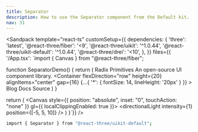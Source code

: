```yaml
---
title: Separator
description: How to use the Separator component from the Default kit.
nav: 31
---
```


<Sandpack
  template="react-ts"
  customSetup={{
    dependencies: {
      'three': 'latest',
      '@react-three/fiber': '<9',
      '@react-three/uikit': '^1.0.44',
      '@react-three/uikit-default': '^1.0.44',
      '@react-three/drei': '<10',
    },
  }}
  files={{
    '/App.tsx': `import { Canvas } from "@react-three/fiber";

function SeparatorDemo() {
  return (
    <Container width={300} flexDirection="column">
      <Container flexDirection="column" gap={4}>
        <Text fontSize={14} lineHeight="100%">
          Radix Primitives
        </Text>
        <Text fontSize={14} lineHeight="20px" color={colors.mutedForeground}>
          An open-source UI component library.
        </Text>
      </Container>
      <Separator marginY={16} />
      <Container
        flexDirection="row"
        height={20}
        alignItems="center"
        gap={16}
        {...{ '*': { fontSize: 14, lineHeight: '20px' } }}
      >
        <Text>Blog</Text>
        <Separator orientation="vertical" />
        <Text>Docs</Text>
        <Separator orientation="vertical" />
        <Text>Source</Text>
      </Container>
    </Container>
  )
}

  return (
    <Canvas style={{ position: "absolute", inset: "0", touchAction: "none" }} gl={{ localClippingEnabled: true }}>
      <ambientLight intensity={0.5} />
      <directionalLight intensity={1} position={[-5, 5, 10]} />
      <Fullscreen
        overflow="scroll"
        flexDirection="column"
        alignItems="center"
        padding={32}
        backgroundColor={colors.background}
      >
        <SeparatorDemo />
      </Fullscreen>
    </Canvas>
  )
}`}}
/>

```bash
import { Separator } from "@react-three/uikit-default";
```